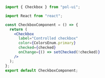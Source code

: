 ```jsx
import { Checkbox } from "pol-ui";

import React from "react";

const CheckboxComponent = () => {
  return (
    <Checkbox
      label="Controlled checkbox"
      color={ColorsEnum.primary}
      checked={checked}
      onChange={() => setChecked(!checked)}
    />
  );
};
export default CheckboxComponent;
```
